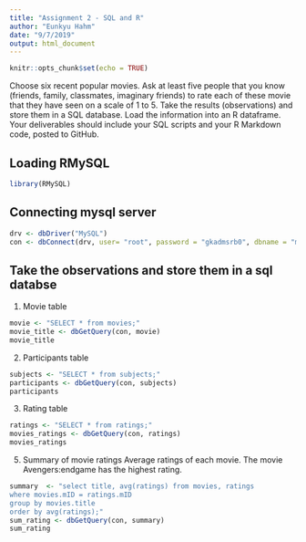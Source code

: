 ```yaml
---
title: "Assignment 2 - SQL and R"
author: "Eunkyu Hahm"
date: "9/7/2019"
output: html_document
---
```


```r
knitr::opts_chunk$set(echo = TRUE)
```

Choose six recent popular movies. Ask at least five people that you know (friends, family, classmates, imaginary friends) to rate each of these movie that they have seen on a scale of 1 to 5. Take the results (observations) and store them in a SQL database. Load the information into an R dataframe.
Your deliverables should include your SQL scripts and your R Markdown code, posted to GitHub.


## Loading RMySQL
```r
library(RMySQL)
```

## Connecting mysql server
```r
drv <- dbDriver("MySQL")
con <- dbConnect(drv, user= "root", password = "gkadmsrb0", dbname = "movies", host="localhost")
```

## Take the observations and store them in a sql databse

1. Movie table 

```r
movie <- "SELECT * from movies;"
movie_title <- dbGetQuery(con, movie)
movie_title
```

2. Participants table 
```r
subjects <- "SELECT * from subjects;"
participants <- dbGetQuery(con, subjects)
participants
```
3. Rating table

```r
ratings <- "SELECT * from ratings;"
movies_ratings <- dbGetQuery(con, ratings)
movies_ratings
```

5. Summary of movie ratings
Average ratings of each movie. The movie Avengers:endgame has the highest rating. 
```r
summary  <- "select title, avg(ratings) from movies, ratings
where movies.mID = ratings.mID
group by movies.title
order by avg(ratings);"
sum_rating <- dbGetQuery(con, summary)
sum_rating
```